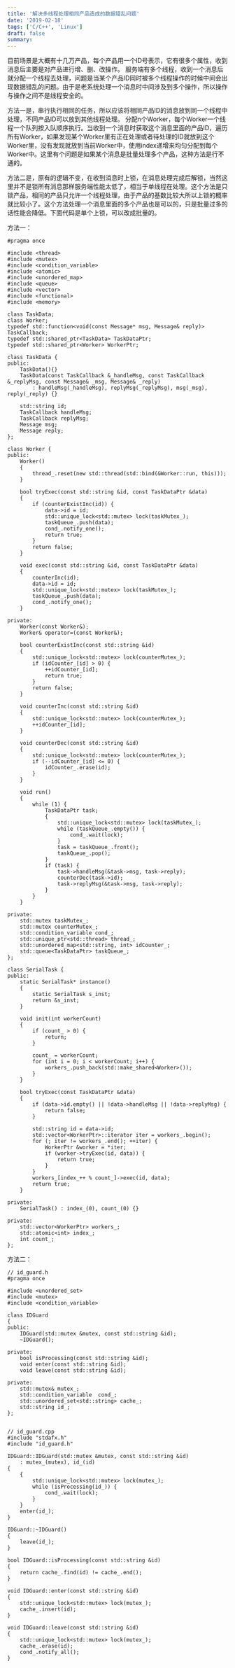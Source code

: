 ```yaml
---
title: '解决多线程处理相同产品造成的数据错乱问题'
date: '2019-02-18'
tags: ['C/C++', 'Linux']
draft: false
summary: 
---
```


目前场景是大概有十几万产品，每个产品用一个ID号表示，它有很多个属性，收到消息后主要是对产品进行增、删、改操作。
服务端有多个线程，收到一个消息后就分配一个线程去处理，问题是当某个产品ID同时被多个线程操作的时候中间会出现数据错乱的问题。由于是老系统处理一个消息时中间涉及到多个操作，所以操作与操作之间不是线程安全的。


方法一是，串行执行相同的任务，所以应该将相同产品ID的消息放到同一个线程中处理，不同产品ID可以放到其他线程处理。
分配n个Worker，每个Worker一个线程一个队列按入队顺序执行。当收到一个消息时获取这个消息里面的产品ID，遍历所有Worker，如果发现某个Worker里有正在处理或者待处理的ID就放到这个Worker里，没有发现就放到当前Worker中，使用index递增来均匀分配到每个Worker中。这里有个问题是如果某个消息是批量处理多个产品，这种方法是行不通的。


方法二是，原有的逻辑不变，在收到消息时上锁，在消息处理完成后解锁，当然这里并不是锁所有消息那样服务端性能太低了，相当于单线程在处理。这个方法是只锁产品，相同的产品只允许一个线程处理，由于产品的基数比较大所以上锁的概率就比较小了。这个方法处理一个消息里面的多个产品也是可以的，只是批量过多的话性能会降低。下面代码是单个上锁，可以改成批量的。


方法一：
```
#pragma once

#include <thread>
#include <mutex>
#include <condition_variable>
#include <atomic>
#include <unordered_map>
#include <queue>
#include <vector>
#include <functional>
#include <memory>

class TaskData;
class Worker;
typedef std::function<void(const Message* msg, Message& reply)> TaskCallback;
typedef std::shared_ptr<TaskData> TaskDataPtr;
typedef std::shared_ptr<Worker> WorkerPtr;

class TaskData {
public:
    TaskData(){}
    TaskData(const TaskCallback &_handleMsg, const TaskCallback &_replyMsg, const Message& _msg, Message& _reply)
        : handleMsg(_handleMsg), replyMsg(_replyMsg), msg(_msg), reply(_reply) {}

    std::string id;
    TaskCallback handleMsg;
    TaskCallback replyMsg;
    Message msg;
    Message reply;
};

class Worker {
public:
    Worker()
    {
        thread_.reset(new std::thread(std::bind(&Worker::run, this)));
    }

    bool tryExec(const std::string &id, const TaskDataPtr &data)
    {
        if (counterExistInc(id)) {
            data->id = id;
            std::unique_lock<std::mutex> lock(taskMutex_);
            taskQueue_.push(data);
            cond_.notify_one();
            return true;
        }
        return false;
    }

    void exec(const std::string &id, const TaskDataPtr &data)
    {
        counterInc(id);
        data->id = id;
        std::unique_lock<std::mutex> lock(taskMutex_);
        taskQueue_.push(data);
        cond_.notify_one();
    }

private:
    Worker(const Worker&);
    Worker& operator=(const Worker&);

    bool counterExistInc(const std::string &id)
    {
        std::unique_lock<std::mutex> lock(counterMutex_);
        if (idCounter_[id] > 0) {
            ++idCounter_[id];
            return true;
        }
        return false;
    }

    void counterInc(const std::string &id)
    {
        std::unique_lock<std::mutex> lock(counterMutex_);
        ++idCounter_[id];
    }
    
    void counterDec(const std::string &id)
    {
        std::unique_lock<std::mutex> lock(counterMutex_);
        if (--idCounter_[id] <= 0) {
            idCounter_.erase(id);
        }
    }

    void run()
    {
        while (1) {
            TaskDataPtr task;
            {
                std::unique_lock<std::mutex> lock(taskMutex_);
                while (taskQueue_.empty()) {
                    cond_.wait(lock);
                }
                task = taskQueue_.front();
                taskQueue_.pop();
            }
            if (task) {
                task->handleMsg(&task->msg, task->reply);
                counterDec(task->id);
                task->replyMsg(&task->msg, task->reply);
            }
        }
    }

private:
    std::mutex taskMutex_;
    std::mutex counterMutex_;
    std::condition_variable cond_;
    std::unique_ptr<std::thread> thread_;
    std::unordered_map<std::string, int> idCounter_;
    std::queue<TaskDataPtr> taskQueue_;
};

class SerialTask {
public:
    static SerialTask* instance()
    {
        static SerialTask s_inst;
        return &s_inst;
    }

    void init(int workerCount)
    {
        if (count_ > 0) {
            return;
        }

        count_ = workerCount;
        for (int i = 0; i < workerCount; i++) {
            workers_.push_back(std::make_shared<Worker>());
        }
    }

    bool tryExec(const TaskDataPtr &data)
    {
        if (data->id.empty() || !data->handleMsg || !data->replyMsg) {
            return false;
        }

        std::string id = data->id;
        std::vector<WorkerPtr>::iterator iter = workers_.begin();
        for (; iter != workers_.end(); ++iter) {
            WorkerPtr &worker = *iter;
            if (worker->tryExec(id, data)) {
                return true;
            }
        }
        workers_[index_++ % count_]->exec(id, data);
        return true;
    }

private:
    SerialTask() : index_(0), count_(0) {}

private:
    std::vector<WorkerPtr> workers_;
    std::atomic<int> index_;
    int count_;
};
```

方法二：
```
// id_guard.h
#pragma once

#include <unordered_set>
#include <mutex>
#include <condition_variable>

class IDGuard
{
public:
    IDGuard(std::mutex &mutex, const std::string &id);
    ~IDGuard();

private:
    bool isProcessing(const std::string &id);
    void enter(const std::string &id);
    void leave(const std::string &id);

private:
    std::mutex& mutex_;
    std::condition_variable  cond_;
    std::unordered_set<std::string> cache_;
    std::string id_;
};


// id_guard.cpp
#include "stdafx.h"
#include "id_guard.h"

IDGuard::IDGuard(std::mutex &mutex, const std::string &id)
    : mutex_(mutex), id_(id)
{
    {
        std::unique_lock<std::mutex> lock(mutex_);
        while (isProcessing(id_)) {
            cond_.wait(lock);
        }
    }
    enter(id_);
}

IDGuard::~IDGuard()
{
    leave(id_);
}

bool IDGuard::isProcessing(const std::string &id)
{
    return cache_.find(id) != cache_.end();
}

void IDGuard::enter(const std::string &id)
{
    std::unique_lock<std::mutex> lock(mutex_);
    cache_.insert(id);
}

void IDGuard::leave(const std::string &id)
{
    std::unique_lock<std::mutex> lock(mutex_);
    cache_.erase(id);
    cond_.notify_all();
}

```